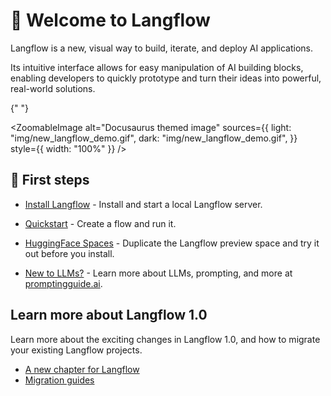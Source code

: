 
# 👋 Welcome to Langflow

Langflow is a new, visual way to build, iterate, and deploy AI applications.

Its intuitive interface allows for easy manipulation of AI building blocks, enabling developers to quickly prototype and turn their ideas into powerful, real-world solutions.

{" "}

<ZoomableImage
  alt="Docusaurus themed image"
  sources={{
    light: "img/new_langflow_demo.gif",
    dark: "img/new_langflow_demo.gif",
  }}
  style={{ width: "100%" }}
/>

## 🚀 First steps

* [Install Langflow](/getting-started/install-langflow) - Install and start a local Langflow server.

* [Quickstart](/getting-started/quickstart) - Create a flow and run it.

* [HuggingFace Spaces](/getting-started/huggingface-spaces) - Duplicate the Langflow preview space and try it out before you install.

* [New to LLMs?](/getting-started/new-to-llms) - Learn more about LLMs, prompting, and more at [promptingguide.ai](https://promptingguide.ai).

## Learn more about Langflow 1.0

Learn more about the exciting changes in Langflow 1.0, and how to migrate your existing Langflow projects.

* [A new chapter for Langflow](/whats-new/a-new-chapter-langflow)
* [Migration guides](/migration/migrating-to-one-point-zero)